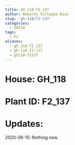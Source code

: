 ```yaml
---
title: GH_118 F2_137
author: Roberto Villegas-Diaz
slug: 'gh-118/f2-137'
categories:
  - GH118
tags:
  - F2
aliases:
  - gh_118-f2_137
  - gh-118-f2-137
  - gh118-f2137
---
```


# **House**: GH_118
# **Plant ID**: F2_137
# **Updates**: 
2020-06-15: Nothing new.
